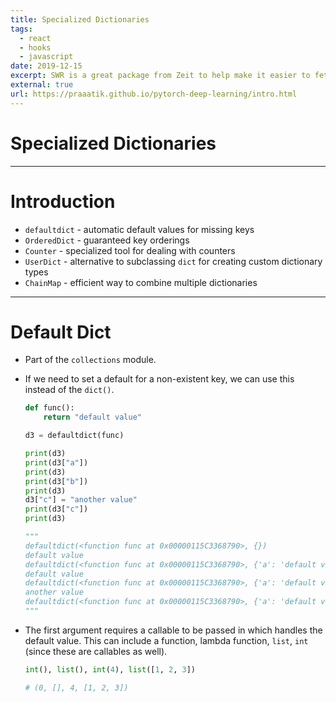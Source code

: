 ```yaml
---
title: Specialized Dictionaries
tags:
  - react
  - hooks
  - javascript
date: 2019-12-15
excerpt: SWR is a great package from Zeit to help make it easier to fetch remote data with hooks. It is based on the stale-while-revalidate RFC.
external: true
url: https://praaatik.github.io/pytorch-deep-learning/intro.html
---
```


# Specialized Dictionaries

---

# Introduction

- `defaultdict` - automatic default values for missing keys
- `OrderedDict` - guaranteed key orderings
- `Counter` - specialized tool for dealing with counters
- `UserDict` - alternative to subclassing `dict` for creating custom dictionary types
- `ChainMap` - efficient way to combine multiple dictionaries

---

# Default Dict

- Part of the `collections` module.
- If we need to set a default for a non-existent key, we can use this instead of the `dict()`.

  ```python
  def func():
      return "default value"

  d3 = defaultdict(func)

  print(d3)
  print(d3["a"])
  print(d3)
  print(d3["b"])
  print(d3)
  d3["c"] = "another value"
  print(d3["c"])
  print(d3)

  """
  defaultdict(<function func at 0x00000115C3368790>, {})
  default value
  defaultdict(<function func at 0x00000115C3368790>, {'a': 'default value'})
  default value
  defaultdict(<function func at 0x00000115C3368790>, {'a': 'default value', 'b': 'default value'})
  another value
  defaultdict(<function func at 0x00000115C3368790>, {'a': 'default value', 'b': 'default value', 'c': 'another value'})
  """
  ```

- The first argument requires a callable to be passed in which handles the default value. This can include a function, lambda function, `list`, `int` (since these are callables as well).

  ```python
  int(), list(), int(4), list([1, 2, 3])

  # (0, [], 4, [1, 2, 3])
  ```
